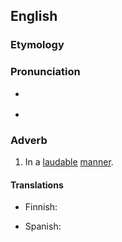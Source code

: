 ==English==

===Etymology===
{{suffix|en|laudable|ly}}

===Pronunciation===
* {{a|UK}} {{IPA|en|/ˈlɔː.dɪb.li/}}
* {{rhymes|en|ɔːdɪbli}}

===Adverb===
{{en-adv}}

# In a [[laudable]] [[manner]].

====Translations====
{{trans-top|in a laudable manner}}
* Finnish: {{t+|fi|kiitettävästi}}
{{trans-mid}}
* Spanish: {{t|es|loablemente}}
{{trans-bottom}}